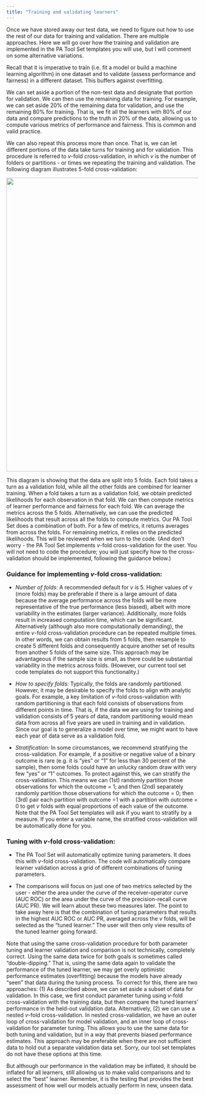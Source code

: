 ```yaml
---
title: "Training and validating learners"
---
```


Once we have stored away our test data, we need to figure out how to use the rest of our data for training and validation. There are multiple approaches. Here we will go over how the training and validation are implemented in the PA Tool Set templates you will use, but I will comment on some alternative variations.

Recall that it is imperative to train (i.e. fit a model or build a machine learning algorithm) in one dataset and to validate (assess performance and fairness) in a different dataset. This buffers against overfitting.

We can set aside a portion of the non-test data and designate that portion for validation. We can then use the remaining data for training. For example, we can set aside 20% of the remaining data for validation, and use the remaining 80% for training. That is, we fit all the learners with 80% of our data and compare predictions to the truth in 20% of the data, allowing us to compute various metrics of performance and fairness. This is common and valid practice.

We can also repeat this process more than once. That is, we can let different portions of the data take turns for training and for validation. This procedure is referred to $v$-fold cross-validation, in which $v$ is the number of folders or partitions - or times we repeating the training and validation. The following diagram illustrates 5-fold cross-validation:

![](images/CV%20diagram.png){fig-align="center" width="8in"}

This diagram is showing that the data are split into 5 folds. Each fold takes a turn as a validation fold, while all the other folds are combined for learner training. When a fold takes a turn as a validation fold, we obtain predicted likelihoods for each observation in that fold. We can then compute metrics of learner performance and fairness for each fold. We can average the metrics across the 5 folds. Alternatively, we can use the predicted likelihoods that result across all the folds to compute metrics. Our PA Tool Set does a combination of both. For a few of metrics, it returns averages from across the folds. For remaining metrics, it relies on the predicted likelihoods. This will be reviewed when we turn to the code. (And don't worry - the PA Tool Set implements $v$-fold cross-validation for the user. You will not need to code the procedure; you will just specify how to the cross-validation should be implemented, following the guidance below.)

### **Guidance for implementing** $v$**-fold cross-validation:**

-   *Number of folds:* A recommended default for $v$ is 5. Higher values of $v$ (more folds) may be preferable if there is a large amount of data because the average performance across the folds will be more representative of the true performance (less biased), albeit with more variability in the estimates (larger variance). Additionally, more folds result in increased computation time, which can be significant. Alternatively (although also more computationally demanding), the entire $v$-fold cross-validation procedure can be repeated multiple times. In other words, we can obtain results from 5 folds, then resample to create 5 different folds and consequently acquire another set of results from another 5 folds of the same size. This approach may be advantageous if the sample size is small, as there could be substantial variability in the metrics across folds. (However, our current tool set code templates do not support this functionality.)

-   *How to specify folds:* Typically, the folds are randomly partitioned. However, it may be desirable to specify the folds to align with analytic goals. For example, a key limitation of $v$-fold cross-validation with random partitioning is that each fold consists of observations from different points in time. That is, if the data we are using for training and validation consists of 5 years of data, random partitioning would mean data from across all five years are used in training and in validation. Since our goal is to generalize a model over time, we might want to have each year of data serve as a validation fold.

-   *Stratification:* In some circumstances, we recommend stratifying the cross-validation. For example, if a positive or negative value of a binary outcome is rare (e.g. it is "yes" or "1" for less than 30 percent of the sample), then some folds could have an unlucky random draw with very few "yes" or "1" outcomes. To protect against this, we can stratify the cross-validation. This means we can (1st) randomly partition those observations for which the outcome = 1; and then (2nd) separately randomly partition those observations for which the outcome = 0; then (3rd) pair each partition with outcome =1 with a partition with outcome = 0 to get $v$ folds with equal proportions of each value of the outcome. Note that the PA Tool Set templates will ask if you want to stratify by a measure. If you enter a variable name, the stratified cross-validation will be automatically done for you.

### **Tuning with** $v$**-fold cross-validation:**

-   The PA Tool Set will automatically optimize tuning parameters. It does this with $v$-fold cross-validation. The code will automatically compare learner validation across a grid of different combinations of tuning parameters.

-   The comparisons will focus on just one of two metrics selected by the user - either the area under the curve of the receiver-operator curve (AUC ROC) or the area under the curve of the precision-recall curve (AUC PR). We will learn about these two measures later. The point to take away here is that the combination of tuning parameters that results in the highest AUC ROC or AUC PR, averaged across the $v$ folds, will be selected as the "tuned learner." The user will then only view results of the tuned learner going forward.

Note that using the same cross-validation procedure for both parameter tuning and learner validation and comparison is not technically, completely correct. Using the same data twice for both goals is sometimes called "double-dipping." That is, using the same data again to validate the performance of the tuned learner, we may get overly optimistic performance estimates (overfitting) because the models have already "seen" that data during the tuning process. To correct for this, there are two approaches: (1) As described above, we can set aside a subset of data for validation. In this case, we first conduct parameter tuning using $v$-fold cross-validation with the training data, but then compare the tuned learners' performance in the held-out validation data. Alternatively, (2) we can use a nested $v$-fold cross-validation. In nested cross-validation, we have an outer loop of cross-validation for model validation, and an inner loop of cross-validation for parameter tuning. This allows you to use the same data for both tuning and validation, but in a way that prevents biased performance estimates. This approach may be preferable when there are not sufficient data to hold out a separate validation data set. Sorry, our tool set templates do not have these options at this time.

But although our performance in the validation may be inflated, it should be inflated for all learners, still allowing us to make valid comparisons and to select the "best" learner. Remember, it is the testing that provides the best assessment of how well our models actually perform in new, unseen data.
